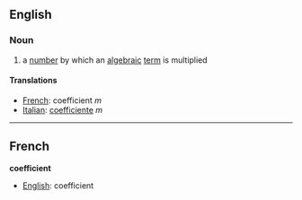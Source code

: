 ==English==

===Noun===

#a [[number]] by which an [[algebraic]] [[term]] is multiplied

====Translations====
*[[French]]: coefficient ''m''
*[[Italian]]: [[coefficiente]] ''m''

----

==French==
'''coefficient'''

*[[English]]: coefficient